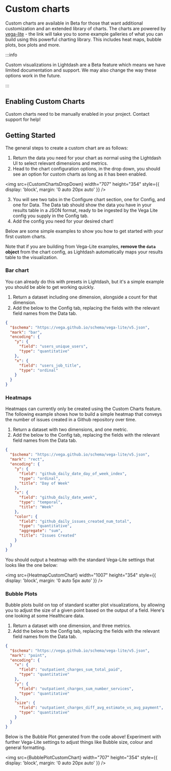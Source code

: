
# Custom charts

Custom charts are available in Beta for those that want additional customization and an extended library of charts. 
The charts are powered by [vega-lite](https://vega.github.io/vega-lite/examples/) - the link will take you to some example galleries of what you can build using this powerful charting library. 
This includes heat maps, bubble plots, box plots and more.

:::info

Custom visualizations in Lightdash are a Beta feature which means we have limited documentation and support. We may also change the way these options work in the future.

:::

## Enabling Custom Charts

Custom charts need to be manually enabled in your project. Contact support for help!

## Getting Started

The general steps to create a custom chart are as follows:

1. Return the data you need for your chart as normal using the Lightdash UI to select relevant dimensions and metrics.
2. Head to the chart configuration options, in the drop down, you should see an option for custom charts as long as it has been enabled.

<img
  src={CustomChartsDropDown}
  width="707"
  height="354"
  style={{ display: 'block', margin: '0 auto 20px auto' }}
/>

3. You will see two tabs in the Configure chart section, one for Config, and one for Data. The Data tab should show the data you have in your results table in a JSON format, ready to be ingested by the Vega Lite config you supply in the Config tab.
4. Add the config you need for your desired chart!

Below are some simple examples to show you how to get started with your first custom charts. 

Note that if you are building from Vega-Lite examples, **remove the `data` object** from the chart config, as Lightdash automatically maps your results table to the visualization.

### Bar chart

You can already do this with presets in Lightdash, but it's a simple example you should be able to get working quickly.

1. Return a dataset including one dimension, alongside a count for that dimension.
2. Add the below to the Config tab, replacing the fields with the relevant field names from the Data tab.

```json
{
  "$schema": "https://vega.github.io/schema/vega-lite/v5.json",
  "mark": "bar",
  "encoding": {
    "y": {
      "field": "users_unique_users",
      "type": "quantitative"
    },
    "x": {
      "field": "users_job_title",
      "type": "ordinal"
    }
  }
}
```

### Heatmaps

Heatmaps can currently only be created using the Custom Charts feature. The following example shows how to build a simple heatmap that conveys the number of issues created in a Github repository over time.

1. Return a dataset with two dimensions, and one metric.
2. Add the below to the Config tab, replacing the fields with the relevant field names from the Data tab.

```json
{
  "$schema": "https://vega.github.io/schema/vega-lite/v5.json",
  "mark": "rect",
  "encoding": {
    "y": {
      "field": "github_daily_date_day_of_week_index",
      "type": "ordinal",
      "title": "Day of Week"
    },
    "x": {
      "field": "github_daily_date_week",
      "type": "temporal",
      "title": "Week"
    },
    "color": {
      "field": "github_daily_issues_created_num_total",
      "type": "quantitative",
      "aggregate": "sum",
      "title": "Issues Created"
    }
  }
}
```

You should output a heatmap with the standard Vega-Lite settings that looks like the one below:

<img
  src={HeatmapCustomChart}
  width="1007"
  height="354"
  style={{ display: 'block', margin: '0 auto 5px auto' }}
/>

### Bubble Plots

Bubble plots build on top of standard scatter plot visualizations, by allowing you to adjust the size of a given point based on the output of a field. Here's one looking at some Healthcare data.

1. Return a dataset with one dimension, and three metrics.
2. Add the below to the Config tab, replacing the fields with the relevant field names from the Data tab.

```json
{
  "$schema": "https://vega.github.io/schema/vega-lite/v5.json",
  "mark": "point",
  "encoding": {
    "x": {
      "field": "outpatient_charges_sum_total_paid",
      "type": "quantitative"
    },
    "y": {
      "field": "outpatient_charges_sum_number_services",
      "type": "quantitative"
    },
    "size": {
      "field": "outpatient_charges_diff_avg_estimate_vs_avg_payment",
      "type": "quantitative"
    }
  }
}
```

Below is the Bubble Plot generated from the code above! Experiment with further Vega-Lite settings to adjust things like Bubble size, colour and general formatting.

<img
  src={BubblePlotCustomChart}
  width="707"
  height="354"
  style={{ display: 'block', margin: '0 auto 20px auto' }}
/>

